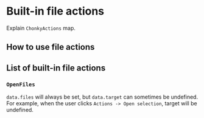 
<Meta title="3 API Reference|Built-in file actions" />

# Built-in file actions

Explain `ChonkyActions` map.

## How to use file actions

## List of built-in file actions

### `OpenFiles`

`data.files` will always be set, but `data.target` can sometimes be undefined. For
example, when the user clicks `Actions -> Open selection`, target will be undefined.
